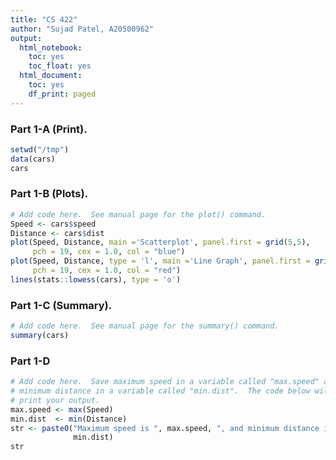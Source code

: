 ```yaml
---
title: "CS 422"
author: "Sujad Patel, A20500962"
output:
  html_notebook:
    toc: yes
    toc_float: yes
  html_document:
    toc: yes
    df_print: paged
---
```


### Part 1-A (Print).
```r
setwd("/tmp")
data(cars)
cars
```

### Part 1-B (Plots).

```r
# Add code here.  See manual page for the plot() command.
Speed <- cars$speed
Distance <- cars$dist
plot(Speed, Distance, main ='Scatterplot', panel.first = grid(5,5),
     pch = 19, cex = 1.0, col = "blue")
plot(Speed, Distance, type = 'l', main ='Line Graph', panel.first = grid(5,5),
     pch = 19, cex = 1.0, col = "red")
lines(stats::lowess(cars), type = 'o')
```
### Part 1-C (Summary).
```r
# Add code here.  See manual page for the summary() command.
summary(cars)
```

### Part 1-D 
```r
# Add code here.  Save maximum speed in a variable called "max.speed" and
# minimum distance in a variable called "min.dist".  The code below will
# print your output.
max.speed <- max(Speed)
min.dist  <- min(Distance)
str <- paste0("Maximum speed is ", max.speed, ", and minimum distance is ", 
              min.dist)
str
```
